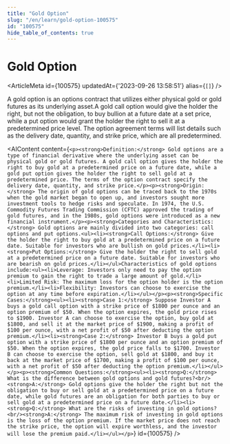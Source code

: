 ```yaml
---
title: "Gold Option"
slug: "/en/learn/gold-option-100575"
id: "100575"
hide_table_of_contents: true
---
```



# Gold Option

<ArticleMeta id={100575} updatedAt={'2023-09-26 13:58:51'} alias={`[]`} />
<div className='border-solid border-b border-t-0 my-4 border-[var(--ifm-color-gray-300)]' />

A gold option is an options contract that utilizes either physical gold or gold futures as its underlying asset.A gold call option would give the holder the right, but not the obligation, to buy bullion at a future date at a set price, while a put option would grant the holder the right to sell it at a predetermined price level. The option agreement terms will list details such as the delivery date, quantity, and strike price, which are all predetermined.

<AIContent content={`<p><strong>Definition:</strong> Gold options are a type of financial derivative where the underlying asset can be physical gold or gold futures. A gold call option gives the holder the right to buy gold at a predetermined price on a future date, while a gold put option gives the holder the right to sell gold at a predetermined price. The terms of the option contract specify the delivery date, quantity, and strike price.</p><p><strong>Origin:</strong> The origin of gold options can be traced back to the 1970s when the gold market began to open up, and investors sought more investment tools to hedge risks and speculate. In 1974, the U.S. Commodity Futures Trading Commission (CFTC) approved the trading of gold futures, and in the 1980s, gold options were introduced as a new financial instrument.</p><p><strong>Categories and Characteristics:</strong> Gold options are mainly divided into two categories: call options and put options.<ul><li><strong>Call Options:</strong> Give the holder the right to buy gold at a predetermined price on a future date. Suitable for investors who are bullish on gold prices.</li><li><strong>Put Options:</strong> Give the holder the right to sell gold at a predetermined price on a future date. Suitable for investors who are bearish on gold prices.</li></ul>Characteristics of gold options include:<ul><li>Leverage: Investors only need to pay the option premium to gain the right to trade a large amount of gold.</li><li>Limited Risk: The maximum loss for the option holder is the option premium.</li><li>Flexibility: Investors can choose to exercise the option at any time before expiration.</li></ul></p><p><strong>Specific Cases:</strong><ul><li><strong>Case 1:</strong> Suppose Investor A buys a gold call option with a strike price of $1800 per ounce and an option premium of $50. When the option expires, the gold price rises to $1900. Investor A can choose to exercise the option, buy gold at $1800, and sell it at the market price of $1900, making a profit of $100 per ounce, with a net profit of $50 after deducting the option premium.</li><li><strong>Case 2:</strong> Investor B buys a gold put option with a strike price of $1800 per ounce and an option premium of $50. When the option expires, the gold price falls to $1700. Investor B can choose to exercise the option, sell gold at $1800, and buy it back at the market price of $1700, making a profit of $100 per ounce, with a net profit of $50 after deducting the option premium.</li></ul></p><p><strong>Common Questions:</strong><ul><li><strong>Q:</strong> What is the difference between gold options and gold futures?<br/><strong>A:</strong> Gold options give the holder the right but not the obligation to buy or sell gold at a predetermined price on a future date, while gold futures are an obligation for both parties to buy or sell gold at a predetermined price on a future date.</li><li><strong>Q:</strong> What are the risks of investing in gold options?<br/><strong>A:</strong> The maximum risk of investing in gold options is the loss of the option premium. If the market price does not reach the strike price, the option will expire worthless, and the investor will lose the premium paid.</li></ul></p>`} id={100575} />
